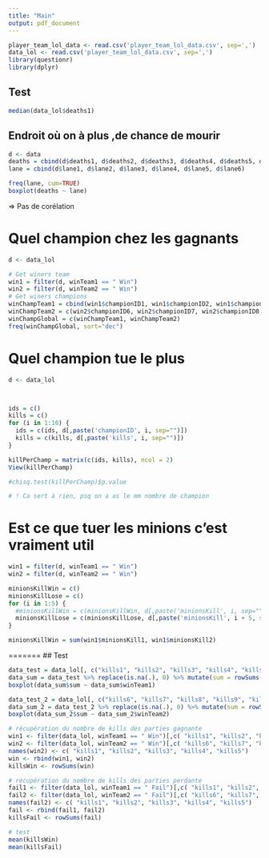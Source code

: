 ```yaml
---
title: "Main"
output: pdf_document
---
```


```r
player_team_lol_data <- read.csv('player_team_lol_data.csv', sep=',')
data_lol <- read.csv('player_team_lol_data.csv', sep=',')
library(questionr)
library(dplyr)
```

## Test

```r
median(data_lol$deaths1)
```

## Endroit où on à plus ,de chance de mourir
```r
d <- data
deaths = cbind(d$deaths1, d$deaths2, d$deaths3, d$deaths4, d$deaths5, d$deaths6)
lane = cbind(d$lane1, d$lane2, d$lane3, d$lane4, d$lane5, d$lane6)

freq(lane, cum=TRUE)
boxplot(deaths ~ lane)

```
=> Pas de corélation


# Quel champion chez les gagnants
```r
d <- data_lol

# Get winers team
win1 = filter(d, winTeam1 == " Win")
win2 = filter(d, winTeam2 == " Win")
# Get winers champions
winChampTeam1 = cbind(win1$championID1, win1$championID2, win1$championID3, win1$championID4, win1$championID5)
winChampTeam2 = c(win2$championID6, win2$championID7, win2$championID8, win2$championID9, win2$championID10)
winChampGlobal = c(winChampTeam1, winChampTeam2)
freq(winChampGlobal, sort="dec")
```

# Quel champion tue le plus
```r
d <- data_lol



ids = c()
kills = c()
for (i in 1:10) {
  ids = c(ids, d[,paste('championID', i, sep="")])
  kills = c(kills, d[,paste('kills', i, sep="")])
}

killPerChamp = matrix(c(ids, kills), ncol = 2)
View(killPerChamp)

#chisq.test(killPerChamp)$p.value

# ! Ca sert à rien, psq on a as le mm nombre de champion
```

# Est ce que tuer les minions c'est vraiment util
```r

win1 = filter(d, winTeam1 == " Win")
win2 = filter(d, winTeam2 == " Win")

minionsKillWin = c()
minionsKillLose = c()
for (i in 1:5) {
  #minionsKillWin = c(minionsKillWin, d[,paste('minionsKill', i, sep="")])
  minionsKillLose = c(minionsKillLose, d[,paste('minionsKill', i + 5, sep="")])
}

minionsKillWin = sum(win1$minionsKill1, win1$minionsKill2)

```
=======
## Test

``` r
data_test = data_lol[, c("kills1", "kills2", "kills3", "kills4", "kills5", "winTeam1")]
data_sum = data_test %>% replace(is.na(.), 0) %>% mutate(sum = rowSums(.[1:5]))
boxplot(data_sum$sum ~ data_sum$winTeam1)

```
```r
data_test_2 = data_lol[, c("kills6", "kills7", "kills8", "kills9", "kills10", "winTeam2")]
data_sum_2 = data_test_2 %>% replace(is.na(.), 0) %>% mutate(sum = rowSums(.[1:5]))
boxplot(data_sum_2$sum ~ data_sum_2$winTeam2)
```


``` r
# récupération du nombre de kills des parties gagnante
win1 <- filter(data_lol, winTeam1 == " Win")[,c( "kills1", "kills2", "kills3", "kills4", "kills5")]
win2 <- filter(data_lol, winTeam2 == " Win")[,c( "kills6", "kills7", "kills8", "kills9", "kills10")]
names(win2) <- c( "kills1", "kills2", "kills3", "kills4", "kills5")
win <- rbind(win1, win2)
killsWin <- rowSums(win)

# récupération du nombre de kills des parties perdante
fail1 <- filter(data_lol, winTeam1 == " Fail")[,c( "kills1", "kills2", "kills3", "kills4", "kills5")]
fail2 <- filter(data_lol, winTeam2 == " Fail")[,c( "kills6", "kills7", "kills8", "kills9", "kills10")]
names(fail2) <- c( "kills1", "kills2", "kills3", "kills4", "kills5")
fail <- rbind(fail1, fail2)
killsFail <- rowSums(fail)

# test
mean(killsWin)
mean(killsFail)
```



